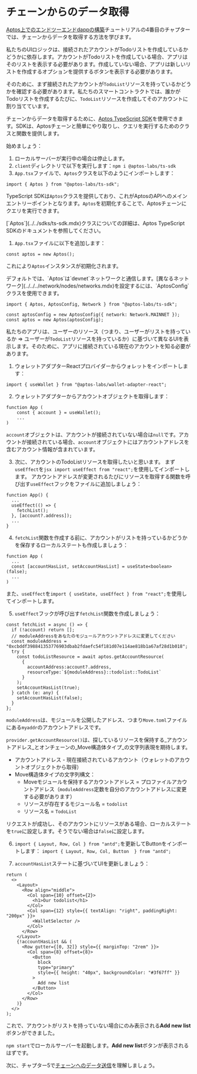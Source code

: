 
# チェーンからのデータ取得

[Aptos上でのエンドツーエンドdappの構築](../build-e2e-dapp.mdx)チュートリアルの4番目のチャプターでは、チェーンからデータを取得する方法を学びます。

私たちのUIロジックは、接続されたアカウントがTodoリストを作成しているかどうかに依存します。アカウントがTodoリストを作成している場合、アプリはそのリストを表示する必要があります。作成していない場合、アプリは新しいリストを作成するオプションを提供するボタンを表示する必要があります。

そのために、まず接続されたアカウントが`TodoList`リソースを持っているかどうかを確認する必要があります。私たちのスマートコントラクトでは、誰かがTodoリストを作成するたびに、`TodoList`リソースを作成してそのアカウントに割り当てています。

チェーンからデータを取得するために、[Aptos TypeScript SDK](../../sdks/ts-sdk.mdx)を使用できます。SDKは、Aptosチェーンと簡単にやり取りし、クエリを実行するためのクラスと関数を提供します。

始めましょう：

1. ローカルサーバーが実行中の場合は停止します。
2. `client`ディレクトリで以下を実行します：`npm i @aptos-labs/ts-sdk`
3. `App.tsx`ファイルで、`Aptos`クラスを以下のようにインポートします：

```tsx filename="App.tsx"
import { Aptos } from "@aptos-labs/ts-sdk";
```

TypeScript SDKは`Aptos`クラスを提供しており、これがAptosのAPIへのメインエントリーポイントとなります。`Aptos`を初期化することで、Aptosチェーンにクエリを実行できます。

<Callout type="info">
[`Aptos`](../../sdks/ts-sdk.mdx)クラスについての詳細は、Aptos TypeScript SDKのドキュメントを参照してください。
</Callout>

1. `App.tsx`ファイルに以下を追加します：

```tsx filename="App.tsx"
const aptos = new Aptos();
```

これにより`Aptos`インスタンスが初期化されます。

<Callout type="info">
デフォルトでは、`Aptos`は`devnet`ネットワークと通信します。[異なるネットワーク](../../../network/nodes/networks.mdx)を設定するには、`AptosConfig`クラスを使用できます。

```tsx filename="App.tsx"
import { Aptos, AptosConfig, Network } from "@aptos-labs/ts-sdk";

const aptosConfig = new AptosConfig({ network: Network.MAINNET });
const aptos = new Aptos(aptosConfig);
```

</Callout>

私たちのアプリは、ユーザーのリソース（つまり、ユーザーがリストを持っているか ⇒ ユーザーが`TodoList`リソースを持っているか）に基づいて異なるUIを表示します。そのために、アプリに接続されている現在のアカウントを知る必要があります。

1. ウォレットアダプターReactプロバイダーからウォレットをインポートします：

```tsx filename="App.tsx"
import { useWallet } from "@aptos-labs/wallet-adapter-react";
```

2. ウォレットアダプターからアカウントオブジェクトを取得します：

```tsx filename="App.tsx"
function App (
	const { account } = useWallet();
	...
)
```

`account`オブジェクトは、アカウントが接続されていない場合は`null`です。アカウントが接続されている場合、`account`オブジェクトにはアカウントアドレスを含むアカウント情報が含まれています。

3. 次に、アカウントのTodoListリソースを取得したいと思います。
   まず`useEffect`を`jsx import useEffect from "react";`を使用してインポートします。
   アカウントアドレスが変更されるたびにリソースを取得する関数を呼び出す`useEffect`フックをファイルに追加しましょう：

```tsx filename="App.tsx"
function App() {
  ...
  useEffect(() => {
    fetchList();
  }, [account?.address]);
  ...
}
```

4. `fetchList`関数を作成する前に、アカウントがリストを持っているかどうかを保存するローカルステートも作成しましょう：

```tsx filename="App.tsx"
function App (
  ...
  const [accountHasList, setAccountHasList] = useState<boolean>(false);
  ...
)
```

また、`useEffect`を`import { useState, useEffect } from "react";`を使用してインポートします。

5. `useEffect`フックが呼び出す`fetchList`関数を作成しましょう：

```tsx filename="App.tsx"
const fetchList = async () => {
  if (!account) return [];
  // moduleAddressをあなたのモジュールアカウントアドレスに変更してください
  const moduleAddress = "0xcbddf398841353776903dbab2fdaefc54f181d07e114ae818b1a67af28d1b018";
  try {
    const todoListResource = await aptos.getAccountResource(
      {
        accountAddress:account?.address,
        resourceType:`${moduleAddress}::todolist::TodoList`
      }
    );
    setAccountHasList(true);
  } catch (e: any) {
    setAccountHasList(false);
  }
};
```

`moduleAddress`は、モジュールを公開したアドレス、つまり`Move.toml`ファイルにある`myaddr`のアカウントアドレスです。

`provider.getAccountResource()`は、探しているリソースを保持する_アカウントアドレス_とオンチェーンの_Move構造体タイプ_の文字列表現を期待します。

- アカウントアドレス - 現在接続されているアカウント（ウォレットのアカウントオブジェクトから取得）
- Move構造体タイプの文字列構文：
  - Moveモジュールを保持するアカウントアドレス = プロファイルアカウントアドレス（`moduleAddress`定数を自分のアカウントアドレスに変更する必要があります）
  - リソースが存在するモジュール名 = `todolist`
  - リソース名 = `TodoList`

リクエストが成功し、そのアカウントにリソースがある場合、ローカルステートを`true`に設定します。そうでない場合は`false`に設定します。

6. `import { Layout, Row, Col } from "antd";`を更新してButtonをインポートします：
   `import { Layout, Row, Col, Button  } from "antd";`

7. `accountHasList`ステートに基づいてUIを更新しましょう：

```tsx filename="App.tsx"
return (
  <>
    <Layout>
      <Row align="middle">
        <Col span={10} offset={2}>
          <h1>Our todolist</h1>
        </Col>
        <Col span={12} style={{ textAlign: "right", paddingRight: "200px" }}>
          <WalletSelector />
        </Col>
      </Row>
    </Layout>
    {!accountHasList && (
      <Row gutter={[0, 32]} style={{ marginTop: "2rem" }}>
        <Col span={8} offset={8}>
          <Button
            block
            type="primary"
            style={{ height: "40px", backgroundColor: "#3f67ff" }}
          >
            Add new list
          </Button>
        </Col>
      </Row>
    )}
  </>
);
```

これで、アカウントがリストを持っていない場合にのみ表示される**Add new list**ボタンができました。

`npm start`でローカルサーバーを起動します。**Add new list**ボタンが表示されるはずです。

次に、チャプター5で[チェーンへのデータ送信](5-submit-data-to-chain.mdx)を理解しましょう。
